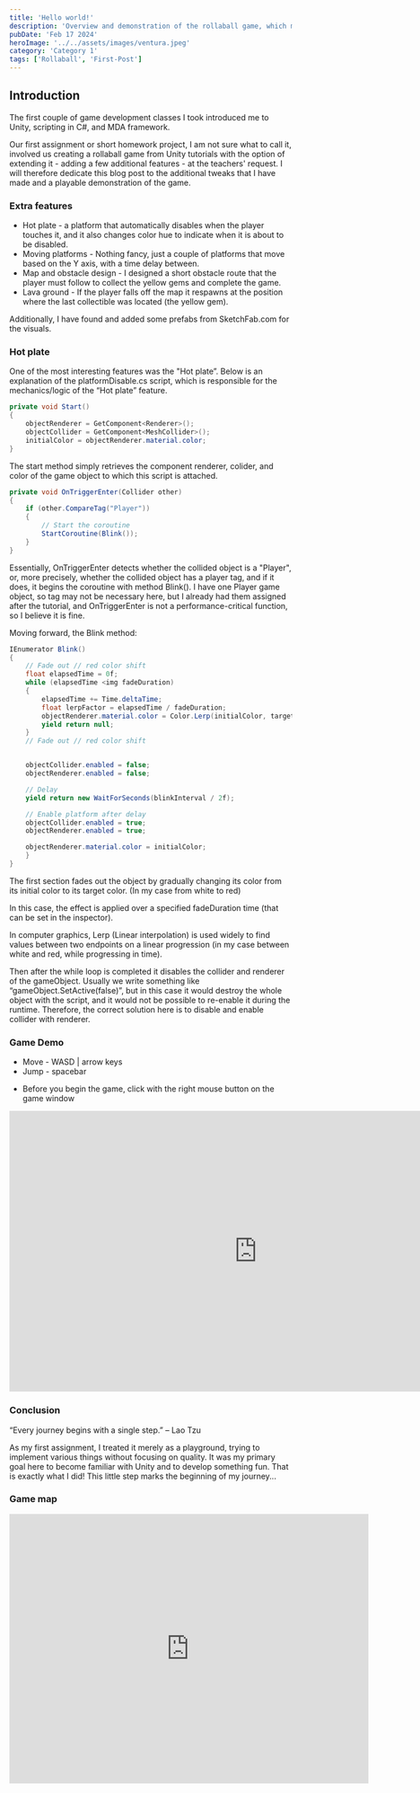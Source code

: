 ```yaml
---
title: 'Hello world!'
description: 'Overview and demonstration of the rollaball game, which marks the beginning of the game development course.'
pubDate: 'Feb 17 2024'
heroImage: '../../assets/images/ventura.jpeg'
category: 'Category 1'
tags: ['Rollaball', 'First-Post']
---
```


## Introduction

The first couple of game development classes I took introduced me to Unity, scripting in C#, and MDA framework.

Our first assignment or short homework project, I am not sure what to call it, involved us creating a rollaball
game from Unity tutorials with the option of extending it - adding a few additional features - at the teachers' request. 
I will therefore dedicate this blog post to the additional tweaks that I have made and a playable demonstration of the game.


### Extra features

- Hot plate - a platform that automatically disables when the player touches it, and it also changes color hue to indicate when it is about to be disabled.
- Moving platforms - Nothing fancy, just a couple of platforms that move based on the Y axis, with a time delay between.
- Map and obstacle design - I designed a short obstacle route that the player must follow to collect the yellow gems and complete the game.
- Lava ground - If the player falls off the map it respawns at the position where the last collectible was located (the yellow gem).

Additionally, I have found and added some prefabs from SketchFab.com for the visuals.

### Hot plate 

One of the most interesting features was the "Hot plate”. Below is an explanation of the platformDisable.cs script, which is responsible for the mechanics/logic of the “Hot plate” feature.

```c#
private void Start()
{
    objectRenderer = GetComponent<Renderer>();
    objectCollider = GetComponent<MeshCollider>();
    initialColor = objectRenderer.material.color;
}
```

The start method simply retrieves the component renderer, colider, and color of the game object to which this script is attached.

```c#
private void OnTriggerEnter(Collider other)
{
    if (other.CompareTag("Player"))
    {
        // Start the coroutine
        StartCoroutine(Blink());
    }
}
```

Essentially, OnTriggerEnter detects whether the collided object is a "Player", or, more precisely, whether the collided object has a player tag, and if it does, it begins the coroutine with method Blink(). I have one Player game object, so tag may not be necessary here, but I already had them assigned after the tutorial, and OnTriggerEnter is not a performance-critical function, so I believe it is fine.

Moving forward, the Blink method:

```c#
IEnumerator Blink()
{
    // Fade out // red color shift
    float elapsedTime = 0f;
    while (elapsedTime <img fadeDuration)
    {
        elapsedTime += Time.deltaTime;
        float lerpFactor = elapsedTime / fadeDuration;
        objectRenderer.material.color = Color.Lerp(initialColor, targetColor, lerpFactor);
        yield return null;
    }
    // Fade out // red color shift


    objectCollider.enabled = false;
    objectRenderer.enabled = false;

    // Delay 
    yield return new WaitForSeconds(blinkInterval / 2f);

    // Enable platform after delay
    objectCollider.enabled = true;
    objectRenderer.enabled = true;

    objectRenderer.material.color = initialColor;
    }
}
```

The first section fades out the object by gradually changing its color from its initial color to its target color. (In my case from white to red)

In this case, the effect is applied over a specified fadeDuration time (that can be set in the inspector).

In computer graphics, Lerp (Linear interpolation) is used widely to find values between two endpoints on a linear progression (in my case between white and red, while progressing in time).

Then after the while loop is completed it disables the collider and renderer of the gameObject. Usually we write something like “gameObject.SetActive(false)”, but in this case it would destroy the whole object with the script, and it would not be possible to re-enable it during the runtime. Therefore, the correct solution here is to disable and enable collider with renderer. 

### Game Demo

- Move - WASD | arrow keys
- Jump - spacebar

* Before you begin the game, click with the right mouse button on the game window

<iframe src="https://mvycas.github.io/Homework-RollABall/"
        style="border: 0px solid black; justify-content: center;"
        name="Game name"
        scrolling="no"
        frameborder="0"
        marginheight="0"
        marginwidth="0"
        height="500px"
        width="881px">
</iframe> 

### Conclusion

“Every journey begins with a single step.” – Lao Tzu

As my first assignment, I treated it merely as a playground, trying to implement various things without focusing on quality. It was my primary goal here to become familiar with Unity and to develop something fun. That is exactly what I did! This little step marks the beginning of my journey...

### Game map 

<iframe src="https://drive.google.com/file/d/1Mvzc9hBJXcG0e5XY5kwqxA7rcgWDdKCk/preview"\
		style="border: 0px solid black; justify-content: center;"
		width="640" 
		height="480" 
		allow="autoplay">
</iframe>
